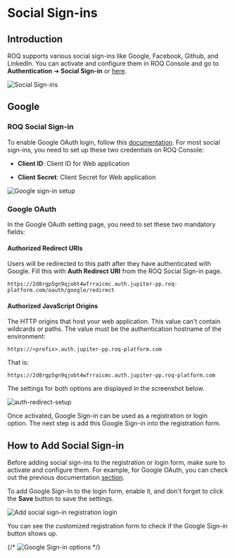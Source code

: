 
# Social Sign-ins

## Introduction

ROQ supports various social sign-ins like Google, Facebook, Github, and LinkedIn. You can activate and configure them in ROQ Console and go to **Authentication** ➔ **Social Sign-in** or [here](https://console.roq.tech/settings/authentication-form/social-signin).

![Social Sign-ins](/social-sign-ins.png)

## Google

### ROQ Social Sign-in

To enable Google OAuth login, follow this [documentation](https://support.google.com/cloud/answer/6158849?hl=en). For most social sign-ins, you need to set up these two credentials on ROQ Console:

* **Client ID**: Client ID for Web application

* **Client Secret**: Client Secret for Web application

![Google sign-in setup](/google-sign-in-setup.png)

### Google OAuth 

In the Google OAuth setting page, you need to set these two mandatory fields:

#### Authorized Redirect URIs 

Users will be redirected to this path after they have authenticated with Google. Fill this with **Auth Redirect URI** from the ROQ Social Sign-in page.

```shell
https://2d8rgp5gn9qjobt4wfrraicmc.auth.jupiter-pp.roq-platform.com/oauth/google/redirect
```

#### Authorized JavaScript Origins

The HTTP origins that host your web application. This value can't contain wildcards or paths. The value must be the authentication hostname of the environment: 

```shell
https://<prefix>.auth.jupiter-pp.roq-platform.com
```

That is:

```shell
https://2d8rgp5gn9qjobt4wfrraicmc.auth.jupiter-pp.roq-platform.com
```
The settings for both options are displayed in the screenshot below.

![auth-redirect-setup](/add-google-auth-redirect.png)

Once activated, Google Sign-in can be used as a registration or login option. The next step is add this Google Sign-in into the registration form.

## How to Add Social Sign-in

Before adding social sign-ins to the registration or login form, make sure to activate and configure them. For example, for Google OAuth, you can check out the previous documentation [section](/authentication/social-sign-ins#google).

To add Google Sign-In to the login form, enable it, and don't forget to click the **Save** button to save the settings.

![Add social sign-in registration login](/add-social-login-reg.png)

You can see the customized registration form to check if the Google Sign-in button shows up.

{/*
![Google Sign-in options](/google-signin-addon-reg-form.png)
*/}
